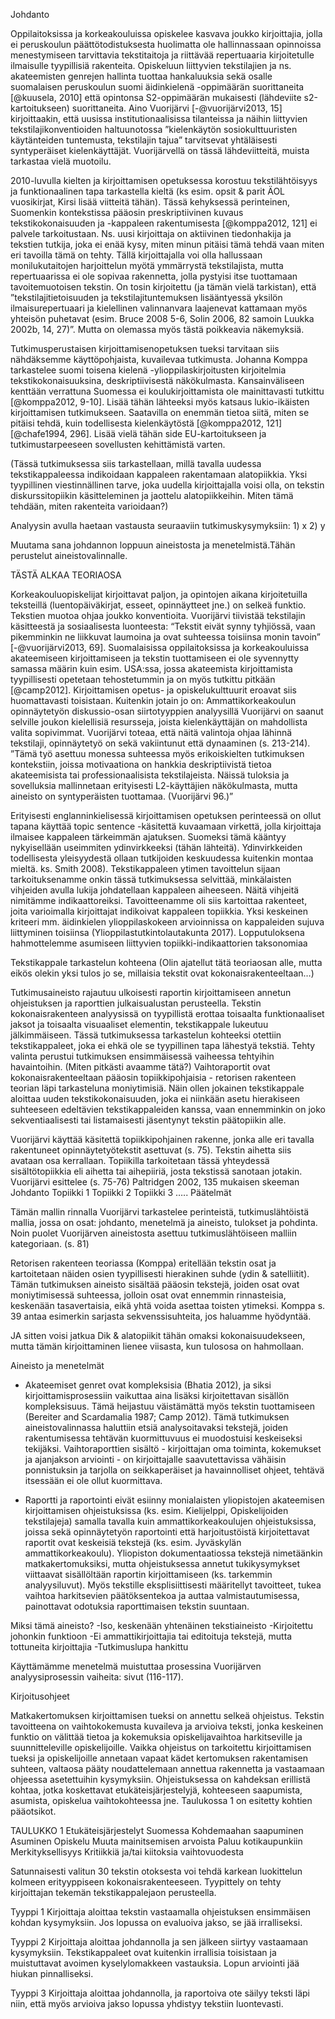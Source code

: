﻿Johdanto

Oppilaitoksissa ja korkeakouluissa opiskelee kasvava joukko kirjoittajia, jolla ei peruskoulun päättötodistuksesta huolimatta ole hallinnassaan opinnoissa menestymiseen tarvittavia tekstitaitoja ja riittävää repertuaaria kirjoitetulle ilmaisulle tyypillisiä rakenteita. Opiskeluun liittyvien tekstilajien ja ns. akateemisten genrejen hallinta tuottaa hankaluuksia sekä osalle suomalaisen peruskoulun suomi äidinkielenä -oppimäärän suorittaneita [@kuusela, 2010] että opintonsa S2-oppimäärän mukaisesti (lähdeviite s2-kartoitukseen) suorittaneita. Aino Vuorijärvi [-@vuorijärvi2013, 15] kirjoittaakin, että uusissa institutionaalisissa tilanteissa ja näihin liittyvien tekstilajikonventioiden haltuunotossa ”kielenkäytön sosiokulttuuristen käytänteiden tuntemusta, tekstilajin tajua” tarvitsevat yhtäläisesti syntyperäiset kielenkäyttäjät. Vuorijärvellä on tässä lähdeviitteitä, muista tarkastaa vielä muotoilu.

2010-luvulla kielten ja kirjoittamisen opetuksessa korostuu tekstilähtöisyys ja funktionaalinen tapa tarkastella kieltä (ks esim. opsit & parit ÄOL vuosikirjat, Kirsi lisää viitteitä tähän). Tässä kehyksessä perinteinen, Suomenkin kontekstissa pääosin preskriptiivinen kuvaus tekstikokonaisuuden ja -kappaleen rakentumisesta [@komppa2012, 121] ei palvele tarkoitustaan. Ns. uusi kirjoittaja on aktiivinen tiedonhakija ja tekstien tutkija, joka ei enää kysy, miten minun pitäisi tämä tehdä vaan miten eri tavoilla tämä on tehty. Tällä kirjoittajalla voi olla hallussaan monilukutaitojen harjoittelun myötä ymmärrystä tekstilajista, mutta repertuaarissa ei ole sopivaa rakennetta, jolla pystyisi itse tuottamaan tavoitemuotoisen tekstin. On tosin kirjoitettu (ja tämän vielä tarkistan), että ”tekstilajitietoisuuden ja tekstilajituntemuksen lisääntyessä yksilön ilmaisurepertuaari ja kielellinen valinnanvara laajenevat kattamaan myös yhteisön puhetavat (esim. Bruce 2008 5-6, Solin 2006, 82 samoin Luukka 2002b, 14, 27)”. Mutta on olemassa myös tästä poikkeavia näkemyksiä.


Tutkimusperustaisen kirjoittamisenopetuksen tueksi tarvitaan siis nähdäksemme käyttöpohjaista, kuvailevaa tutkimusta. Johanna Komppa tarkastelee suomi toisena kielenä -ylioppilaskirjoitusten kirjoitelmia tekstikokonaisuuksina, deskriptiivisestä näkökulmasta. Kansainväliseen kenttään verrattuna Suomessa ei koulukirjoittamista ole mainittavasti tutkittu [@komppa2012, 9-10]. Lisää tähän lähteeksi myös katsaus lukio-ikäisten kirjoittamisen tutkimukseen. Saatavilla on enemmän tietoa siitä, miten se pitäisi tehdä, kuin todellisesta kielenkäytöstä [@komppa2012, 121] [@chafe1994, 296]. Lisää vielä tähän side EU-kartoitukseen ja tutkimustarpeeseen sovellusten kehittämistä varten.


(Tässä tutkimuksessa siis tarkastellaan, millä tavalla uudessa tekstikappaleessa indikoidaan kappaleen rakentamaan alatopiikkia. Yksi tyypillinen viestinnällinen tarve, joka uudella kirjoittajalla voisi olla, on tekstin diskurssitopiikin käsitteleminen ja jaottelu alatopiikkeihin. Miten tämä tehdään, miten rakenteita varioidaan?)

Analyysin avulla haetaan vastausta seuraaviin tutkimuskysymyksiin: 
1)	x
2)	y




Muutama sana johdannon loppuun aineistosta ja menetelmistä.Tähän perustelut aineistovalinnalle.



TÄSTÄ ALKAA TEORIAOSA



Korkeakouluopiskelijat kirjoittavat paljon, ja opintojen aikana kirjoitetuilla teksteillä (luentopäiväkirjat, esseet, opinnäytteet jne.) on selkeä funktio. Tekstien muotoa ohjaa joukko konventioita. Vuorijärvi tiivistää tekstilajin käsitteestä ja sosiaalisesta luonteesta: "Tekstit eivät synny tyhjiössä, vaan pikemminkin ne liikkuvat laumoina ja ovat suhteessa toisiinsa monin tavoin" [-@vuorijärvi2013, 69]. Suomalaisissa oppilaitoksissa ja korkeakouluissa akateemiseen kirjoittamiseen ja tekstin tuottamiseen ei ole syvennytty samassa määrin kuin esim. USA:ssa, jossa akateemista kirjoittamista tyypillisesti opetetaan tehostetummin ja on myös tutkittu pitkään [@camp2012]. Kirjoittamisen opetus- ja opiskelukulttuurit eroavat siis huomattavasti toisistaan. Kuitenkin jotain jo on: Ammattikorkeakoulun opinnäytetyön diskussio-osan siirtotyyppien analyysillä Vuorijärvi on saanut selville joukon kielellisiä resursseja, joista kielenkäyttäjän on mahdollista valita sopivimmat. Vuorijärvi toteaa, että näitä valintoja ohjaa lähinnä tekstilaji, opinnäytetyö on sekä vakiintunut että dynaaminen (s. 213-214). ”Tämä työ asettuu monessa suhteessa myös erikoiskielten tutkimuksen kontekstiin, joissa motivaationa on hankkia deskriptiivistä tietoa akateemisista tai professionaalisista tekstilajeista. Näissä tuloksia ja sovelluksia mallinnetaan erityisesti L2-käyttäjien näkökulmasta, mutta aineisto on syntyperäisten tuottamaa. (Vuorijärvi 96.)”




Erityisesti englanninkielisessä kirjoittamisen opetuksen perinteessä on ollut tapana käyttää topic sentence -käsitettä kuvaamaan virkettä, jolla kirjoittaja ilmaisee kappaleen tärkeimmän ajatuksen. Suomeksi tämä kääntyy nykyisellään useimmiten ydinvirkkeeksi (tähän lähteitä). Ydinvirkkeiden todellisesta yleisyydestä ollaan tutkijoiden keskuudessa kuitenkin montaa mieltä. ks. Smith 2008). Tekstikappaleen ytimen tavoittelun sijaan tarkoituksenamme onkin tässä tutkimuksessa selvittää, minkälaisten vihjeiden avulla lukija johdatellaan kappaleen aiheeseen. Näitä vihjeitä nimitämme indikaattoreiksi. Tavoitteenamme oli siis kartoittaa rakenteet, joita varioimalla kirjoittajat indikoivat kappaleen topiikkia. Yksi keskeinen kriteeri mm.  äidinkielen ylioppilaskokeen arvioinnissa on kappaleiden sujuva liittyminen toisiinsa (Ylioppilastutkintolautakunta 2017). Lopputuloksena hahmottelemme asumiseen liittyvien topiikki-indikaattorien taksonomiaa



Tekstikappale tarkastelun kohteena (Olin ajatellut tätä teoriaosan alle, mutta eikös olekin yksi tulos jo se, millaisia tekstit ovat kokonaisrakenteeltaan...)

Tutkimusaineisto rajautuu ulkoisesti raportin kirjoittamiseen annetun ohjeistuksen ja raporttien julkaisualustan perusteella. Tekstin kokonaisrakenteen analyysissä on tyypillistä erottaa toisaalta funktionaaliset jaksot ja toisaalta visuaaliset elementin, tekstikappale lukeutuu jälkimmäiseen. Tässä tutkimuksessa tarkastelun kohteeksi otettiin tekstikappaleet, joka ei ehkä ole se tyypillinen tapa lähestyä tekstiä. Tehty valinta perustui tutkimuksen ensimmäisessä vaiheessa tehtyihin havaintoihin. (Miten pitkästi avaamme tätä?) Vaihtoraportit ovat kokonaisrakenteeltaan pääosin topiikkipohjaisia - retorisen rakenteen teorian läpi tarkasteluna moniytimisiä. Näin ollen jokainen tekstikappale aloittaa uuden tekstikokonaisuuden, joka ei niinkään asetu hierakiseen suhteeseen edeltävien tekstikappaleiden kanssa, vaan ennemminkin on joko sekventiaalisesti tai listamaisesti jäsentynyt tekstin päätopiikin alle.

Vuorijärvi käyttää käsitettä topiikkipohjainen rakenne, jonka alle eri tavalla rakentuneet opinnäytetyötekstit asettuvat (s. 75). Tekstin aihetta siis avataan osa kerrallaan. Topiikilla tarkoitetaan tässä yhteydessä sisältötopiikkia eli aihetta tai aihepiiriä, josta tekstissä sanotaan jotakin. Vuorijärvi esittelee (s. 75-76) Paltridgen 2002, 135 mukaisen skeeman 
Johdanto
Topiikki 1
Topiikki 2
Topiikki 3
…..
Päätelmät


Tämän mallin rinnalla Vuorijärvi tarkastelee perinteistä, tutkimuslähtöistä mallia, jossa on osat: johdanto, menetelmä ja aineisto, tulokset ja pohdinta. Noin puolet Vuorijärven aineistosta asettuu tutkimuslähtöiseen malliin kategoriaan. (s. 81)

Retorisen rakenteen teoriassa (Komppa) eritellään tekstin osat ja kartoitetaan näiden osien tyypillisesti hierakinen suhde (ydin & satelliitit). Tämän tutkimuksen aineisto sisältää pääosin tekstejä, joiden osat ovat moniytimisessä suhteessa, jolloin osat ovat ennemmin rinnasteisia, keskenään tasavertaisia, eikä yhtä voida asettaa toisten ytimeksi. Komppa s. 39 antaa esimerkin sarjasta sekvenssisuhteita, jos haluamme hyödyntää.

 

JA sitten voisi jatkua Dik & alatopiikit tähän omaksi kokonaisuudekseen, mutta tämän kirjoittaminen lienee viisasta, kun tulososa on hahmollaan.

Aineisto ja menetelmät

- Akateemiset genret ovat kompleksisia (Bhatia 2012), ja siksi kirjoittamisprosessiin vaikuttaa aina lisäksi kirjoitettavan sisällön kompleksisuus. Tämä heijastuu väistämättä myös tekstin tuottamiseen (Bereiter and Scardamalia 1987; Camp 2012).  Tämä tutkimuksen aineistovalinnassa haluttiin etsiä analysoitavaksi tekstejä, joiden rakentumisessa tehtävän kuormittuvuus ei muodostuisi keskeiseksi tekijäksi. Vaihtoraporttien sisältö - kirjoittajan oma toiminta, kokemukset ja ajanjakson arviointi - on kirjoittajalle saavutettavissa vähäisin ponnistuksin ja tarjolla on seikkaperäiset ja havainnolliset ohjeet, tehtävä itsessään ei ole ollut kuormittava. 

- Raportti ja raportointi eivät esiinny monialaisten yliopistojen akateemisen kirjoittamisen ohjeistuksissa (ks. esim. Kielijelppi, Opiskelijoiden tekstilajeja) samalla tavalla kuin ammattikorkeakoulujen ohjeistuksissa, joissa sekä opinnäytetyön raportointi että harjoitustöistä kirjoitettavat raportit ovat keskeisiä tekstejä (ks. esim. Jyväskylän ammattikorkeakoulu). Yliopiston dokumentaatiossa tekstejä nimetäänkin matkakertomuksiksi, mutta ohjeistuksessa annetut tukikysymykset viittaavat sisällöltään raportin kirjoittamiseen (ks. tarkemmin analyysiluvut). Myös tekstille eksplisiittisesti määritellyt tavoitteet, tukea vaihtoa harkitsevien päätöksentekoa ja auttaa valmistautumisessa, painottavat odotuksia raporttimaisen tekstin suuntaan.

Miksi tämä aineisto?
-Iso, keskenään yhtenäinen tekstiaineisto
-Kirjoitettu johonkin funktioon
-Ei ammattikirjoittajia tai editoituja tekstejä, mutta tottuneita kirjoittajia
-Tutkimuslupa hankittu

Käyttämämme menetelmä muistuttaa prosessina Vuorijärven analyysiprosessin vaiheita: sivut (116-117).






Kirjoitusohjeet

Matkakertomuksen kirjoittamisen tueksi on annettu selkeä ohjeistus. Tekstin tavoitteena on vaihtokokemusta kuvaileva ja arvioiva teksti, jonka keskeinen funktio on välittää tietoa ja kokemuksia opiskelijavaihtoa harkitseville ja suunnitteleville opiskelijoille. Vaikka ohjeistus on tarkoitettu kirjoittamisen tueksi ja opiskelijoille annetaan vapaat kädet kertomuksen rakentamisen suhteen, valtaosa pääty noudattelemaan annettua rakennetta ja vastaamaan ohjeessa asetettuihin kysymyksiin. Ohjeistuksessa on kahdeksan erillistä kohtaa, jotka koskettavat etukäteisjärjestelyjä, kohteeseen saapumista, asumista, opiskelua vaihtokohteessa jne. Taulukossa 1 on esitetty kohtien pääotsikot.

TAULUKKO 1
Etukäteisjärjestelyt Suomessa
Kohdemaahan saapuminen
Asuminen
Opiskelu
Muuta mainitsemisen arvoista
Paluu kotikaupunkiin
Merkityksellisyys
Kritiikkiä ja/tai kiitoksia vaihtovuodesta



Satunnaisesti valitun 30 tekstin otoksesta voi tehdä karkean luokittelun kolmeen erityyppiseen kokonaisrakenteeseen. Tyypittely on tehty kirjoittajan tekemän tekstikappalejaon perusteella. 

Tyyppi 1	Kirjoittaja aloittaa tekstin vastaamalla ohjeistuksen ensimmäisen kohdan kysymyksiin. Jos lopussa on evaluoiva jakso, se jää irralliseksi.

Tyyppi 2	Kirjoittaja aloittaa johdannolla ja sen jälkeen siirtyy vastaamaan kysymyksiin. Tekstikappaleet ovat kuitenkin irrallisia toisistaan ja muistuttavat avoimen kyselylomakkeen vastauksia. Lopun arviointi jää hiukan pinnalliseksi.


Tyyppi 3	Kirjoittaja aloittaa johdannolla, ja raportoiva ote säilyy teksti läpi niin, että myös arvioiva jakso lopussa yhdistyy tekstiin luontevasti.


